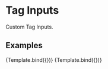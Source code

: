 

<Meta title="Design System/Tag Input" component={TagInput} />

# Tag Inputs

Custom Tag Inputs.

## Examples


<Canvas>
  <Story name="Light mode" args={{ label: "Label", caption: "Short caption" }}>
    {Template.bind({})}
  </Story>
  <Story
    name="Dark mode"
    parameters={{ backgrounds: { default: "dark" } }}
    args={{ label: "Label", caption: "Short caption", mode: "dark" }}
  >
    {Template.bind({})}
  </Story>
</Canvas>
